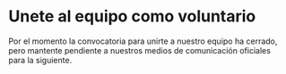 # Unete al equipo como voluntario

Por el momento la convocatoria para unirte a nuestro equipo ha cerrado, pero mantente pendiente a nuestros medios de comunicación oficiales para la siguiente.